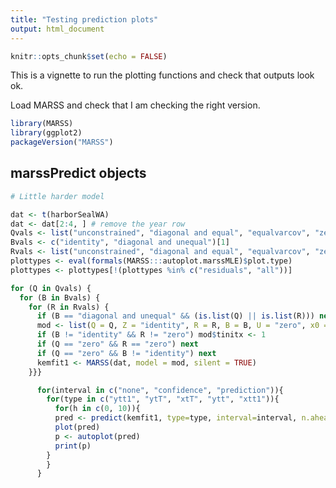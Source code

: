 ```yaml
---
title: "Testing prediction plots"
output: html_document
---
```


```r
knitr::opts_chunk$set(echo = FALSE)
```

This is a vignette to run the plotting functions and check that outputs look ok.

Load MARSS and check that I am checking the right version.
```r
library(MARSS)
library(ggplot2)
packageVersion("MARSS")
```

## marssPredict objects

```r
# Little harder model

dat <- t(harborSealWA)
dat <- dat[2:4, ] # remove the year row
Qvals <- list("unconstrained", "diagonal and equal", "equalvarcov", "zero")[[1]]
Bvals <- c("identity", "diagonal and unequal")[1]
Rvals <- list("unconstrained", "diagonal and equal", "equalvarcov", "zero")[[2]]
plottypes <- eval(formals(MARSS:::autoplot.marssMLE)$plot.type)
plottypes <- plottypes[!(plottypes %in% c("residuals", "all"))]

for (Q in Qvals) {
  for (B in Bvals) {
    for (R in Rvals) {
      if (B == "diagonal and unequal" && (is.list(Q) || is.list(R))) next
      mod <- list(Q = Q, Z = "identity", R = R, B = B, U = "zero", x0 = dat[, 1, drop = FALSE] * 1.1)
      if (B != "identity" && R != "zero") mod$tinitx <- 1
      if (Q == "zero" && R == "zero") next
      if (Q == "zero" && B != "identity") next
      kemfit1 <- MARSS(dat, model = mod, silent = TRUE)
    }}}
```

```r
      for(interval in c("none", "confidence", "prediction")){
        for(type in c("ytt1", "ytT", "xtT", "ytt", "xtt1")){
          for(h in c(0, 10)){
          pred <- predict(kemfit1, type=type, interval=interval, n.ahead=h)
          plot(pred)
          p <- autoplot(pred)
          print(p)
        }
        }
      }
```


